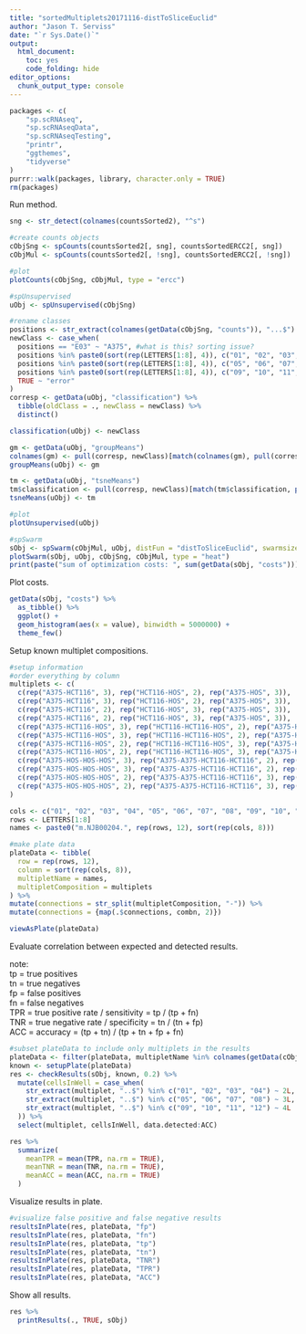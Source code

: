 ```yaml
---
title: "sortedMultiplets20171116-distToSliceEuclid"
author: "Jason T. Serviss"
date: "`r Sys.Date()`"
output:
  html_document:
    toc: yes
    code_folding: hide
editor_options: 
  chunk_output_type: console
---
```


```r
packages <- c(
    "sp.scRNAseq",
    "sp.scRNAseqData",
    "sp.scRNAseqTesting",
    "printr",
    "ggthemes",
    "tidyverse"
)
purrr::walk(packages, library, character.only = TRUE)
rm(packages)
```

Run method.
```r
sng <- str_detect(colnames(countsSorted2), "^s")

#create counts objects
cObjSng <- spCounts(countsSorted2[, sng], countsSortedERCC2[, sng])
cObjMul <- spCounts(countsSorted2[, !sng], countsSortedERCC2[, !sng])

#plot
plotCounts(cObjSng, cObjMul, type = "ercc")

#spUnsupervised
uObj <- spUnsupervised(cObjSng)

#rename classes
positions <- str_extract(colnames(getData(cObjSng, "counts")), "...$")
newClass <- case_when(
  positions == "E03" ~ "A375", #what is this? sorting issue?
  positions %in% paste0(sort(rep(LETTERS[1:8], 4)), c("01", "02", "03", "04")) ~ "HOS",
  positions %in% paste0(sort(rep(LETTERS[1:8], 4)), c("05", "06", "07", "08")) ~ "HCT116",
  positions %in% paste0(sort(rep(LETTERS[1:8], 4)), c("09", "10", "11", "12")) ~ "A375",
  TRUE ~ "error"
)
corresp <- getData(uObj, "classification") %>%
  tibble(oldClass = ., newClass = newClass) %>%
  distinct()

classification(uObj) <- newClass

gm <- getData(uObj, "groupMeans")
colnames(gm) <- pull(corresp, newClass)[match(colnames(gm), pull(corresp, oldClass))]
groupMeans(uObj) <- gm

tm <- getData(uObj, "tsneMeans")
tm$classification <- pull(corresp, newClass)[match(tm$classification, pull(corresp, oldClass))]
tsneMeans(uObj) <- tm

#plot
plotUnsupervised(uObj)

#spSwarm
sObj <- spSwarm(cObjMul, uObj, distFun = "distToSliceEuclid", swarmsize = 50, maxiter = 10)
plotSwarm(sObj, uObj, cObjSng, cObjMul, type = "heat")
print(paste("sum of optimization costs: ", sum(getData(sObj, "costs"))))
```

Plot costs.
```r
getData(sObj, "costs") %>%
  as_tibble() %>%
  ggplot() +
  geom_histogram(aes(x = value), binwidth = 5000000) +
  theme_few()
```

Setup known multiplet compositions.
```r
#setup information
#order everything by column
multiplets <- c(
  c(rep("A375-HCT116", 3), rep("HCT116-HOS", 2), rep("A375-HOS", 3)),
  c(rep("A375-HCT116", 3), rep("HCT116-HOS", 2), rep("A375-HOS", 3)),
  c(rep("A375-HCT116", 2), rep("HCT116-HOS", 3), rep("A375-HOS", 3)),
  c(rep("A375-HCT116", 2), rep("HCT116-HOS", 3), rep("A375-HOS", 3)),
  c(rep("A375-HCT116-HOS", 3), rep("HCT116-HCT116-HOS", 2), rep("A375-HOS-HOS", 3)),
  c(rep("A375-HCT116-HOS", 3), rep("HCT116-HCT116-HOS", 2), rep("A375-HOS-HOS", 3)),
  c(rep("A375-HCT116-HOS", 2), rep("HCT116-HCT116-HOS", 3), rep("A375-HOS-HOS", 3)),
  c(rep("A375-HCT116-HOS", 2), rep("HCT116-HCT116-HOS", 3), rep("A375-HOS-HOS", 3)),
  c(rep("A375-HOS-HOS-HOS", 3), rep("A375-A375-HCT116-HCT116", 2), rep("A375-A375-HCT116-HOS", 3)),
  c(rep("A375-HOS-HOS-HOS", 3), rep("A375-A375-HCT116-HCT116", 2), rep("A375-A375-HCT116-HOS", 3)),
  c(rep("A375-HOS-HOS-HOS", 2), rep("A375-A375-HCT116-HCT116", 3), rep("A375-A375-HCT116-HOS", 3)),
  c(rep("A375-HOS-HOS-HOS", 2), rep("A375-A375-HCT116-HCT116", 3), rep("A375-A375-HCT116-HOS", 3))
)

cols <- c("01", "02", "03", "04", "05", "06", "07", "08", "09", "10", "11", "12")
rows <- LETTERS[1:8]
names <- paste0("m.NJB00204.", rep(rows, 12), sort(rep(cols, 8)))

#make plate data
plateData <- tibble(
  row = rep(rows, 12),
  column = sort(rep(cols, 8)),
  multipletName = names,
  multipletComposition = multiplets
) %>%
mutate(connections = str_split(multipletComposition, "-")) %>%
mutate(connections = {map(.$connections, combn, 2)})

viewAsPlate(plateData)
```

Evaluate correlation between expected and detected results.

note:  
tp = true positives  
tn = true negatives  
fp = false positives  
fn = false negatives  
TPR = true positive rate / sensitivity = tp / (tp + fn)  
TNR = true negative rate / specificity = tn / (tn + fp)  
ACC = accuracy = (tp + tn) / (tp + tn + fp + fn)  

```r
#subset plateData to include only multiplets in the results
plateData <- filter(plateData, multipletName %in% colnames(getData(cObjMul, "counts")))
known <- setupPlate(plateData)
res <- checkResults(sObj, known, 0.2) %>%
  mutate(cellsInWell = case_when(
    str_extract(multiplet, "..$") %in% c("01", "02", "03", "04") ~ 2L,
    str_extract(multiplet, "..$") %in% c("05", "06", "07", "08") ~ 3L,
    str_extract(multiplet, "..$") %in% c("09", "10", "11", "12") ~ 4L
  )) %>%
  select(multiplet, cellsInWell, data.detected:ACC)

res %>%
  summarize(
    meanTPR = mean(TPR, na.rm = TRUE),
    meanTNR = mean(TNR, na.rm = TRUE),
    meanACC = mean(ACC, na.rm = TRUE)
  )
```

Visualize results in plate.
```r
#visualize false positive and false negative results
resultsInPlate(res, plateData, "fp")
resultsInPlate(res, plateData, "fn")
resultsInPlate(res, plateData, "tp")
resultsInPlate(res, plateData, "tn")
resultsInPlate(res, plateData, "TNR")
resultsInPlate(res, plateData, "TPR")
resultsInPlate(res, plateData, "ACC")
```

Show all results.
```r
res %>%
  printResults(., TRUE, sObj)
```
